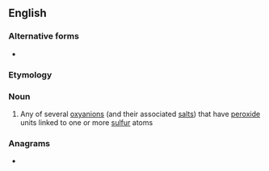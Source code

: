==English==

===Alternative forms===
* {{l|en|persulphate}}

===Etymology===
{{prefix|en|per|sulfate}}

===Noun===
{{wikipedia}}
{{en-noun}}

# {{lb|en|inorganic chemistry}} Any of several [[oxyanion]]s (and their associated [[salt]]s) that have [[peroxide]] units linked to one or more [[sulfur]] atoms

===Anagrams===
* {{anagrams|en|a=aeeflprstu|afterpulse}}